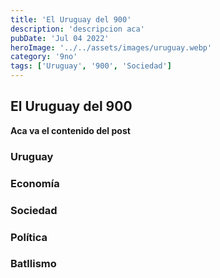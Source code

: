 ```yaml
---
title: 'El Uruguay del 900'
description: 'descripcion aca'
pubDate: 'Jul 04 2022'
heroImage: '../../assets/images/uruguay.webp'
category: '9no'
tags: ['Uruguay', '900', 'Sociedad']
---
```


## El Uruguay del 900

**Aca va el contenido del post**

### Uruguay

### Economía

### Sociedad

### Política

### Batllismo
